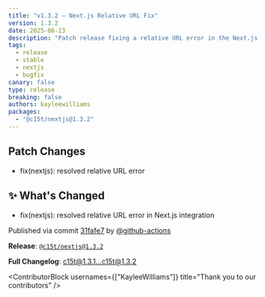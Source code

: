 ```yaml
---
title: "v1.3.2 — Next.js Relative URL Fix"
version: 1.3.2
date: 2025-06-23
description: "Patch release fixing a relative URL error in the Next.js integration."
tags:
  - release
  - stable
  - nextjs
  - bugfix
canary: false
type: release
breaking: false
authors: kayleewilliams
packages:
  - "@c15t/nextjs@1.3.2"
---
```


## Patch Changes

- fix(nextjs): resolved relative URL error

## ✨ What's Changed

- fix(nextjs): resolved relative URL error in Next.js integration

Published via commit [31fafe7](https://github.com/c15t/c15t/commit/31fafe7b158843e53bad1b2c2fd89d9e71263e6a) by [@github-actions](https://github.com/github-actions)

**Release**: [`@c15t/nextjs@1.3.2`](https://github.com/c15t/c15t/releases/tag/%40c15t%2Fnextjs%401.3.2)

**Full Changelog**: [c15t@1.3.1...c15t@1.3.2](https://github.com/c15t/c15t/compare/c15t@1.3.1...c15t@1.3.2)

<ContributorBlock usernames={["KayleeWilliams"]} title="Thank you to our contributors" />


